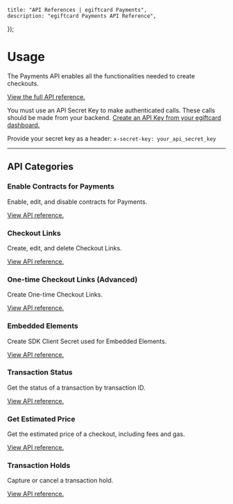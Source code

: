 
	title: "API References | egiftcard Payments",
	description: "egiftcard Payments API Reference",
});

# Usage

The Payments API enables all the functionalities needed to create checkouts.

[View the full API reference.](https://redocly.github.io/redoc/?url=https://payments.egiftcard.cc/api/doc)

You must use an API Secret Key to make authenticated calls. These calls should be
made from your backend. [Create an API Key from your egiftcard dashboard.](https://egiftcard.cc/dashboard/settings/api-keys)

Provide your secret key as a header: `x-secret-key: your_api_secret_key`

---

## API Categories

### Enable Contracts for Payments

Enable, edit, and disable contracts for Payments.

[View API reference.](https://redocly.github.io/redoc/?url=https://payments.egiftcard.cc/api/doc#tag/Contracts)

### Checkout Links

Create, edit, and delete Checkout Links.

[View API reference.](https://redocly.github.io/redoc/?url=https://payments.egiftcard.cc/api/doc#tag/Checkout-Links)

### One-time Checkout Links (Advanced)

Create One-time Checkout Links.

[View API reference.](https://redocly.github.io/redoc/?url=https://payments.egiftcard.cc/api/doc#tag/One-time-Checkout-Links)

### Embedded Elements

Create SDK Client Secret used for Embedded Elements.

[View API reference.](https://redocly.github.io/redoc/?url=https://payments.egiftcard.cc/api/doc#tag/Checkout-Embedded-Elements)

### Transaction Status

Get the status of a transaction by transaction ID.

[View API reference.](https://redocly.github.io/redoc/?url=https://payments.egiftcard.cc/api/doc#tag/Transaction-Status)

### Get Estimated Price

Get the estimated price of a checkout, including fees and gas.

[View API reference.](https://redocly.github.io/redoc/?url=https://payments.egiftcard.cc/api/doc#tag/Estimated-Price)

### Transaction Holds

Capture or cancel a transaction hold.

[View API reference.](<https://redocly.github.io/redoc/?url=https://payments.egiftcard.cc/api/doc#tag/Transaction-Holds-(Off-chain-Auctions)>)
